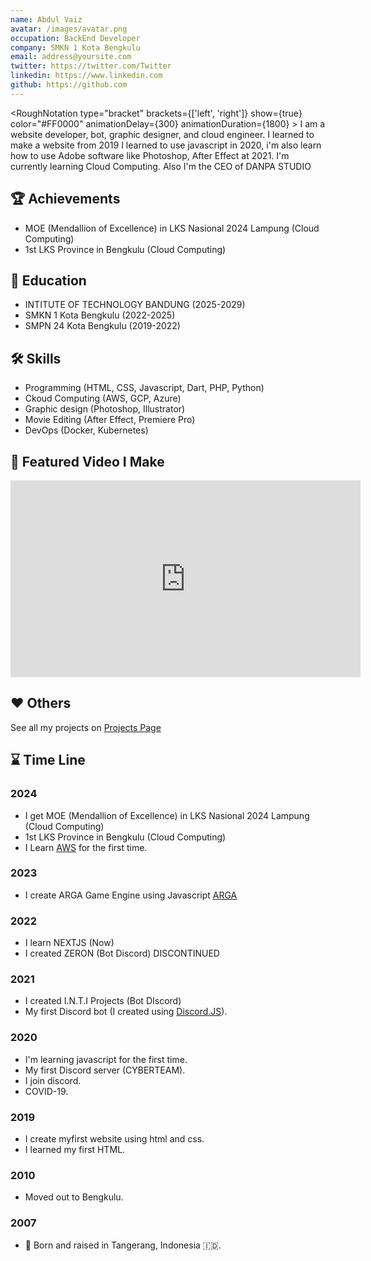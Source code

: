 ```yaml
---
name: Abdul Vaiz
avatar: /images/avatar.png
occupation: BackEnd Developer
company: SMKN 1 Kota Bengkulu
email: address@yoursite.com
twitter: https://twitter.com/Twitter
linkedin: https://www.linkedin.com
github: https://github.com
---
```


<RoughNotation
                type="bracket"
                brackets={['left', 'right']}
                show={true}
                color="#FF0000"
                animationDelay={300}
                animationDuration={1800}
              >
I am a website developer, bot, graphic designer, and cloud engineer. I learned to make a website from 2019
I learned to use javascript in 2020, i'm also learn how to use Adobe software like Photoshop, After Effect at 2021. I'm currently learning <RoughNotation animationDelay="1000" animationDuration="1800" type="highlight" color="#0ea4e9" strokeWidth="3" show={true}>Cloud Computing.</RoughNotation>  Also I'm the CEO of DANPA STUDIO
</RoughNotation>

## 🏆 Achievements
- <RoughNotation type="highlight" color="#FF0000" show={true} animationDelay={500} animationDuration={1800}>MOE (Mendallion of Excellence)</RoughNotation> in LKS Nasional 2024 Lampung (Cloud Computing)
- 1st LKS Province in Bengkulu (Cloud Computing)

## 🔬 Education
- INTITUTE OF TECHNOLOGY BANDUNG (2025-2029)
- SMKN 1 Kota Bengkulu (2022-2025)
- SMPN 24 Kota Bengkulu (2019-2022)

## 🛠️ Skills
- Programming (HTML, CSS, Javascript, Dart, PHP, Python)
- Ckoud Computing (AWS, GCP, Azure)
- Graphic design (Photoshop, Illustrator)
- Movie Editing (After Effect, Premiere Pro)
- DevOps (Docker, Kubernetes)

## 🎥 Featured Video I Make
<iframe width="560" height="315" src="https://www.youtube.com/embed/H9vjv6QoHs8" frameborder="0" allow="accelerometer; autoplay; clipboard-write; encrypted-media; gyroscope; picture-in-picture" allowfullscreen></iframe>


## ❤️ Others
See all my projects on [Projects Page](/projects)


## ⌛ Time Line

### 2024
- I get <RoughNotation type="highlight" color="#FF0000" show={true} animationDelay={500} animationDuration={1800}>MOE (Mendallion of Excellence)</RoughNotation> in LKS Nasional 2024 Lampung (Cloud Computing)
- 1st LKS Province in Bengkulu (Cloud Computing)
- I Learn [AWS](https://aws.amazon.com/) for the first time.

### 2023
- I create ARGA Game Engine using Javascript [ARGA](https://github.com/DemuraAIdev/ARGA)

### 2022

- I learn NEXTJS <RoughNotation type="underline" show={true} color="#FBCFE8" animationDelay={1500} animationDuration={1800} multiline={true} >(Now) </RoughNotation>
- I created ZERON (Bot Discord) DISCONTINUED

### 2021

- I created I.N.T.I Projects (Bot DIscord)
- My first Discord bot (I created using [Discord.JS](https://discord.js.org/)).

### 2020

- I'm learning javascript for the first time.
- My first Discord server (CYBERTEAM).
- I join discord.
- COVID-19.

### 2019

- I create myfirst website using html and css.
- I learned my first HTML.

### 2010

- Moved out to Bengkulu.

### 2007

-  👶 Born and raised in Tangerang, Indonesia 🇮🇩.